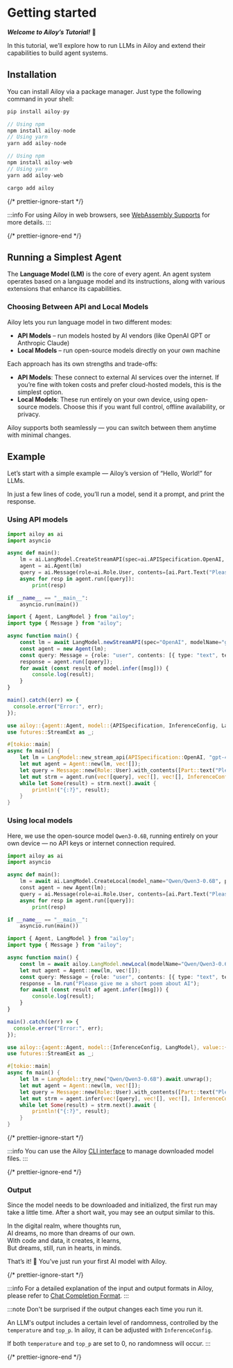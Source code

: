 # Getting started

**_Welcome to Ailoy’s Tutorial!_** 🤗

In this tutorial, we’ll explore how to run LLMs in Ailoy and extend their capabilities to build agent systems.

## Installation

You can install Ailoy via a package manager. Just type the following command in your shell:

<CodeTabs>

```python
pip install ailoy-py
```

```typescript
// Using npm
npm install ailoy-node
// Using yarn
yarn add ailoy-node
```

```typescript web
// Using npm
npm install ailoy-web
// Using yarn
yarn add ailoy-web
```

```rust
cargo add ailoy
```

</CodeTabs>

{/* prettier-ignore-start */}

:::info
For using Ailoy in web browsers, see [WebAssembly Supports](./webassembly-supports.mdx) for more details.
:::

{/* prettier-ignore-end */}

## Running a Simplest Agent

The **Language Model (LM)** is the core of every agent.
An agent system operates based on a language model and its instructions, along with various extensions that enhance its capabilities.

### Choosing Between API and Local Models

Ailoy lets you run language model in two different modes:

- **API Models** – run models hosted by AI vendors (like OpenAI GPT or Anthropic Claude)
- **Local Models** – run open-source models directly on your own machine

Each approach has its own strengths and trade-offs:

- **API Models**: These connect to external AI services over the internet. If you’re fine with token costs and prefer cloud-hosted models, this is the simplest option.
- **Local Models**: These run entirely on your own device, using open-source models. Choose this if you want full control, offline availability, or privacy.

Ailoy supports both seamlessly — you can switch between them anytime with minimal changes.

## Example

Let’s start with a simple example — Ailoy’s version of “Hello, World!” for LLMs.

In just a few lines of code, you’ll run a model, send it a prompt, and print the response.

### Using API models

<CodeTabs>

```python
import ailoy as ai
import asyncio

async def main():
    lm = ai.LangModel.CreateStreamAPI(spec=ai.APISpecification.OpenAI, model_name="gpt-4o", api_key="YOUR_API_TOKEN_KEY")
    agent = ai.Agent(lm)
    query = ai.Message(role=ai.Role.User, contents=[ai.Part.Text("Please give me a short poem about AI")])
    async for resp in agent.run([query]):
        print(resp)

if __name__ == "__main__":
    asyncio.run(main())
```

```typescript
import { Agent, LangModel } from "ailoy";
import type { Message } from "ailoy";

async function main() {
    const lm = await LangModel.newStreamAPI(spec="OpenAI", modelName="gpt-4o", apiKey="YOUR_API_TOKEN_KEY");
    const agent = new Agent(lm);
    const query: Message = {role: "user", contents: [{ type: "text", text: "Please give me a short poem about AI" }]};
    response = agent.run([query]);
    for await (const result of model.infer([msg])) {
        console.log(result);
    }
}

main().catch((err) => {
  console.error("Error:", err);
});
```

```rust
use ailoy::{agent::Agent, model::{APISpecification, InferenceConfig, LangModel}, value::{Message, Part, Role}};
use futures::StreamExt as _;

#[tokio::main]
async fn main() {
    let lm = LangModel::new_stream_api(APISpecification::OpenAI, "gpt-4o", "YOUR_API_TOKEN_KEY");
    let mut agent = Agent::new(lm, vec![]);
    let query = Message::new(Role::User).with_contents([Part::text("Please give me a short poem about AI")]);
    let mut strm = agent.run(vec![query], vec![], vec![], InferenceConfig::default());
    while let Some(result) = strm.next().await {
        println!("{:?}", result);
    }
}
```

</CodeTabs>

### Using local models

Here, we use the open-source model `Qwen3-0.6B`, running entirely on your own device — no API keys or internet connection required.

<CodeTabs>

```python
import ailoy as ai
import asyncio

async def main():
    lm = await ai.LangModel.CreateLocal(model_name="Qwen/Qwen3-0.6B", progress_callback=print)
    const agent = new Agent(lm);
    query = ai.Message(role=ai.Role.User, contents=[ai.Part.Text("Please give me a short poem about AI")])
    async for resp in agent.run([query]):
        print(resp)

if __name__ == "__main__":
    asyncio.run(main())
```

```typescript
import { Agent, LangModel } from "ailoy";
import type { Message } from "ailoy";

async function main() {
    const lm = await ailoy.LangModel.newLocal(modelName="Qwen/Qwen3-0.6B", progressCallback=console.log);
    let mut agent = Agent::new(lm, vec![]);
    const query: Message = {role: "user", contents: [{ type: "text", text: "What is your name?" }]};
    response = lm.run("Please give me a short poem about AI");
    for await (const result of agent.infer([msg])) {
        console.log(result);
    }
}

main().catch((err) => {
  console.error("Error:", err);
});
```

```rust
use ailoy::{agent::Agent, model::{InferenceConfig, LangModel}, value::{Message, Part, Role}};
use futures::StreamExt as _;

#[tokio::main]
async fn main() {
    let lm = LangModel::try_new("Qwen/Qwen3-0.6B").await.unwrap();
    let mut agent = Agent::new(lm, vec![]);
    let query = Message::new(Role::User).with_contents([Part::text("Please give me a short poem about AI")]);
    let mut strm = agent.infer(vec![query], vec![], vec![], InferenceConfig::default());
    while let Some(result) = strm.next().await {
        println!("{:?}", result);
    }
}
```

</CodeTabs>

{/* prettier-ignore-start */}

:::info
You can use the Ailoy
[CLI interface](../concepts/command-line-interfaces) to manage downloaded model
files. 
:::

{/* prettier-ignore-end */}

### Output

Since the model needs to be downloaded and initialized, the first run may take a little time.
After a short wait, you may see an output similar to this.

<TerminalBox>

In the digital realm, where thoughts run,  
AI dreams, no more than dreams of our own.  
With code and data, it creates, it learns,  
But dreams, still, run in hearts, in minds.

</TerminalBox>

That’s it! 🎉
You’ve just run your first AI model with Ailoy.

{/* prettier-ignore-start */}

:::info 
For a detailed explanation of the input and output formats in Ailoy, please refer to [Chat Completion Format](../concepts/chat-completion-format).
:::

:::note 
Don't be surprised if the output changes each time you run it.

An LLM's output includes a certain level of randomness, controlled by the `temperature` and `top_p`.
In ailoy, it can be adjusted with `InferenceConfig`.

If both `temperature` and `top_p` are set to 0, no randomness will occur.
:::

{/* prettier-ignore-end */}
